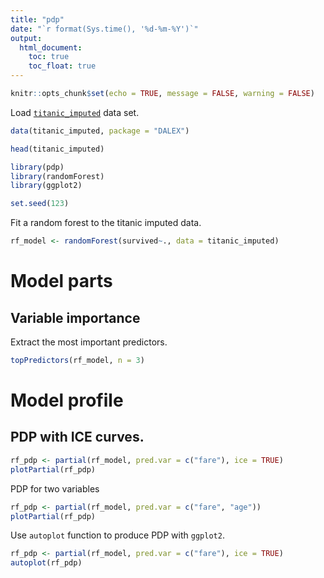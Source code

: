 ```yaml
---
title: "pdp"
date: "`r format(Sys.time(), '%d-%m-%Y')`"
output:
  html_document:
    toc: true
    toc_float: true
---
```


```r
knitr::opts_chunk$set(echo = TRUE, message = FALSE, warning = FALSE)
```



Load [`titanic_imputed`](https://modeloriented.github.io/DALEX/reference/titanic.html) data set.

```r
data(titanic_imputed, package = "DALEX")

head(titanic_imputed)
```


```r
library(pdp)
library(randomForest)
library(ggplot2)

set.seed(123)
```

Fit a random forest to the titanic imputed data.

```r
rf_model <- randomForest(survived~., data = titanic_imputed)
```



# Model parts

## Variable importance

Extract the most important predictors.

```r
topPredictors(rf_model, n = 3)
```



# Model profile

## PDP with ICE curves.

```r
rf_pdp <- partial(rf_model, pred.var = c("fare"), ice = TRUE)
plotPartial(rf_pdp)
```

PDP for two variables 
```r
rf_pdp <- partial(rf_model, pred.var = c("fare", "age"))
plotPartial(rf_pdp)
```

Use `autoplot` function to produce PDP with `ggplot2`.

```r
rf_pdp <- partial(rf_model, pred.var = c("fare"), ice = TRUE)
autoplot(rf_pdp)
```




